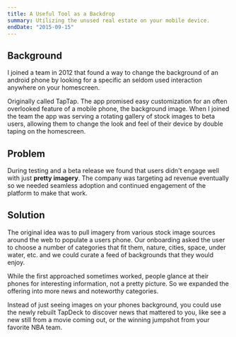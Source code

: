 ```yaml
---
title: A Useful Tool as a Backdrop
summary: Utilizing the unused real estate on your mobile device.
endDate: "2015-09-15"
---
```


## Background

I joined a team in 2012 that found a way to change the background of an android phone by looking for a specific an seldom used interaction anywhere on your homescreen.

Originally called TapTap. The app promised easy customization for an often overlooked feature of a mobile phone, the background image. When I joined the team the app was serving a rotating gallery of stock images to beta users, allowing them to change the look and feel of their device by double taping on the homescreen.

## Problem

During testing and a beta release we found that users didn't engage well with just **pretty imagery**. The company was targeting ad revenue eventually so we needed seamless adoption and continued engagement of the platform to make that work.

## Solution

The original idea was to pull imagery from various stock image sources around the web to populate a users phone. Our onboarding asked the user to choose a number of categories that fit them, nature, cities, space, under water, etc. and we could curate a feed of backgrounds that they would enjoy.

While the first approached sometimes worked, people glance at their phones for interesting information, not a pretty picture. So we expanded the offering into more news and noteworthy categories.

Instead of just seeing images on your phones background, you could use the newly rebuilt TapDeck to discover news that mattered to you, like see a new still from a movie coming out, or the winning jumpshot from your favorite NBA team.
